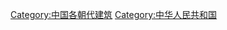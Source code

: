 {{Commons category|Architecture of China}}

[[Category:中国各朝代建筑|Category:中国各朝代建筑]]
[[Category:中华人民共和国|Category:中华人民共和国]]